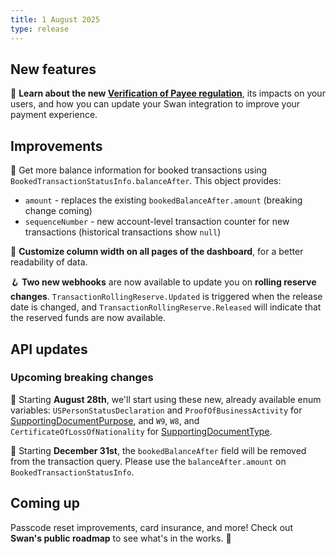 ```yaml
---
title: 1 August 2025
type: release
---
```


## New features

📖 **Learn about the new [Verification of Payee regulation](/topics/payments/credit-transfers/sepa/verification-of-payee/)**, its impacts on your users, and how you can update your Swan integration to improve your payment experience.

## Improvements

👥 Get more balance information for booked transactions using `BookedTransactionStatusInfo.balanceAfter`. This object provides:
- `amount` - replaces the existing `bookedBalanceAfter.amount` (breaking change coming)
- `sequenceNumber` - new account-level transaction counter for new transactions (historical transactions show `null`)

🧭 **Customize column width on all pages of the dashboard**, for a better readability of data.

🪝 **Two new webhooks** are now available to update you on **rolling reserve changes**. `TransactionRollingReserve.Updated` is triggered when the release date is changed, and `TransactionRollingReserve.Released` will indicate that the reserved funds are now available.

## API updates

### Upcoming breaking changes

📄 Starting **August 28th**, we'll start using these new, already available enum variables: `USPersonStatusDeclaration` and `ProofOfBusinessActivity` for [SupportingDocumentPurpose](https://api-reference.swan.io/objects/supporting-document-purpose/), and `W9`, `W8`, and `CertificateOfLossOfNationality` for [SupportingDocumentType](https://api-reference.swan.io/enums/supporting-document-type/).

👥 Starting **December 31st**, the `bookedBalanceAfter` field will be removed from the transaction query. Please use the `balanceAfter.amount` on `BookedTransactionStatusInfo`.

## Coming up

Passcode reset improvements, card insurance, and more! Check out **Swan's public roadmap** to see what's in the works. 🚀